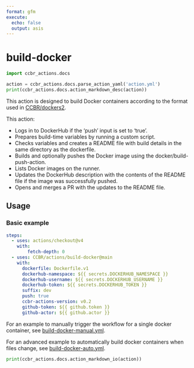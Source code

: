 ```yaml
---
format: gfm
execute:
  echo: false
  output: asis
---
```


# build-docker

```python
import ccbr_actions.docs

action = ccbr_actions.docs.parse_action_yaml('action.yml')
print(ccbr_actions.docs.action_markdown_desc(action))
```

This action is designed to build Docker containers according to
the format used in [CCBR/dockers2](https://github.com/CCBR/Dockers2).

This action:

  - Logs in to DockerHub if the 'push' input is set to 'true'.
  - Prepares build-time variables by running a custom script.
  - Checks variables and creates a README file with build details in the same directory as the dockerfile.
  - Builds and optionally pushes the Docker image using the docker/build-push-action.
  - Lists Docker images on the runner.
  - Updates the DockerHub description with the contents of the README file if the image was successfully pushed.
  - Opens and merges a PR with the updates to the README file.

## Usage

### Basic example

```yaml
steps:
  - uses: actions/checkout@v4
    with:
        fetch-depth: 0
  - uses: CCBR/actions/build-docker@main
    with:
      dockerfile: Dockerfile.v1
      dockerhub-namespace: ${{ secrets.DOCKERHUB_NAMESPACE }}
      dockerhub-username: ${{ secrets.DOCKERHUB_USERNAME }}
      dockerhub-token: ${{ secrets.DOCKERHUB_TOKEN }}
      suffix: dev
      push: true
      ccbr-actions-version: v0.2
      github-token: ${{ github.token }}
      github-actor: ${{ github.actor }}
```

For an example to manually trigger the workflow for a single docker container,
see [build-docker-manual.yml](/examples/build-docker-manual.yml).

For an advanced example to automatically build docker containers when files
change, see [build-docker-auto.yml](/examples/build-docker-auto.yml).


```python
print(ccbr_actions.docs.action_markdown_io(action))
```
